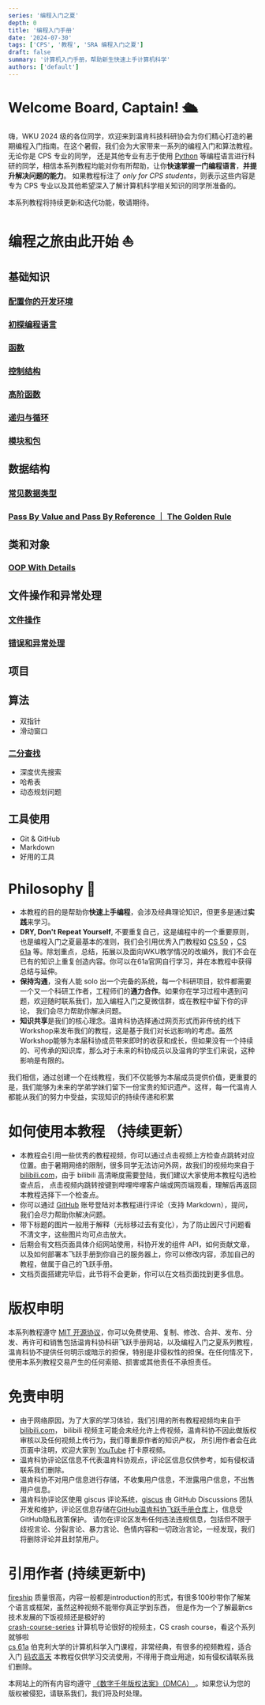 ```yaml
---
series: '编程入门之夏'
depth: 0
title: '编程入门手册'
date: '2024-07-30'
tags: ['CPS', '教程', 'SRA 编程入门之夏']
draft: false
summary: '计算机入门手册，帮助新生快速上手计算机科学'
authors: ['default']
---
```



# Welcome Board, Captain! 🛳️

嗨，WKU 2024 级的各位同学，欢迎来到温肯科技科研协会为你们精心打造的暑期编程入门指南。在这个暑假，我们会为大家带来一系列的编程入门和算法教程。无论你是 CPS 专业的同学，
还是其他专业有志于使用 [Python](https://python.org) 等编程语言进行科研的同学，相信本系列教程均能对你有所帮助，让你**快速掌握一门编程语言**，**并提升解决问题的能力**。
如果教程标注了 _only for CPS students_，则表示这些内容是专为 CPS 专业以及其他希望深入了解计算机科学相关知识的同学所准备的。

本系列教程将持续更新和迭代功能，敬请期待。

<Divider />

# 编程之旅由此开始 ⛵️

## 基础知识

### [配置你的开发环境](configure-your-computer)

### [初探编程语言](../programming-language)

### [函数](python-functions)

### [控制结构](control-structure)

### [高阶函数](higher-order-function)

### [递归与循环](recursive-loop-structure)

### [模块和包](module-package)

## 数据结构

### [常见数据类型](data-types)

### [Pass By Value and Pass By Reference ｜ The Golden Rule](pass-by-ref)

## 类和对象

### [OOP With Details](oop)

## 文件操作和异常处理

### [文件操作](file-operation)

### [错误和异常处理](exception)

## 项目

## 算法

- 双指针
- 滑动窗口

### [二分查找](../binary-search)

- 深度优先搜索
- 哈希表
- 动态规划问题

## 工具使用

- Git & GitHub
- Markdown
- 好用的工具

<Divider />

# Philosophy 📜

- 本教程的目的是帮助你**快速上手编程**，会涉及经典理论知识，但更多是通过**实践**来学习。
- **DRY, Don't Repeat Yourself**, 不要重复自己，这是编程中的一个重要原则，也是编程入门之夏最基本的准则，我们会引用优秀入门教程如 [CS 50](https://pll.harvard.edu/course/cs50-introduction-computer-science)
  ，[CS 61a](https://cs61a.org/) 等。除划重点，总结，拓展以及面向WKU教学情况的改编外，我们不会在已有的知识上重复创造内容。你可以在61a官网自行学习，并在本教程中获得总结与延伸。
- **保持沟通**，没有人能 solo 出一个完备的系统，每一个科研项目，软件都需要一个又一个科研工作者，工程师们的**通力合作**。如果你在学习过程中遇到问题，欢迎随时联系我们，加入编程入门之夏微信群，或在教程中留下你的评论，
  我们会尽力帮助你解决问题。
- **知识共享**是我们的核心理念。温肯科协选择通过网页形式而非传统的线下Workshop来发布我们的教程，这是基于我们对长远影响的考虑。虽然Workshop能够为本届科协成员带来即时的收获和成长，但如果没有一个持续的、可传承的知识库，那么对于未来的科协成员以及温肯的学生们来说，这种影响是有限的。

我们相信，通过创建一个在线教程，我们不仅能够为本届成员提供价值，更重要的是，我们能够为未来的学弟学妹们留下一份宝贵的知识遗产。这样，每一代温肯人都能从我们的努力中受益，实现知识的持续传递和积累

<Divider />

# 如何使用本教程 （持续更新）

- 本教程会引用一些优秀的教程视频，你可以通过点击视频上方检查点跳转对应位置。由于暑期网络的限制，很多同学无法访问外网，故我们的视频均来自于 [bilibili.com](https://bilibili.com)，由于 bilibili 高清晰度需要登陆，我们建议大家使用本教程勾选检查点后，
  点击视频内跳转按键到哔哩哔哩客户端或网页端观看，理解后再返回本教程选择下一个检查点。
- 你可以通过 [GitHub](https://github.com) 账号登陆对本教程进行评论（支持 Markdown），提问，我们会尽力帮助你解决问题。
- 带下标题的图片一般用于解释（光标移过去有变化），为了防止因尺寸问题看不清文字，这些图片均可点击放大。
- 后期会有文档页面具体介绍网站使用，科协开发的组件 API，如何贡献文章，以及如何部署本飞跃手册到你自己的服务器上，你可以修改内容，添加自己的教程，做属于自己的飞跃手册。
- 文档页面搭建完毕后，此节将不会更新，你可以在文档页面找到更多信息。

<Divider />

# 版权申明

本系列教程遵守 [MIT 开源协议](https://opensource.org/licenses/MIT)，你可以免费使用、复制、修改、合并、发布、分发、再许可和销售包括温肯科协科研飞跃手册网站，以及编程入门之夏系列教程，
温肯科协不提供任何明示或暗示的担保，特别是非侵权性的担保。在任何情况下，使用本系列教程交易产生的任何索赔、损害或其他责任不承担责任。

# 免责申明

- 由于网络原因，为了大家的学习体验，我们引用的所有教程视频均来自于 [bilibili.com](https://bilibili.com)，
  bilibili 视频主可能会未经允许上传视频，温肯科协不因此做版权审核以及任何视频上传行为，我们尊重原作者的知识产权，
  所引用作者会在此页面中注明，欢迎大家到 [YouTube](https://youtube.com) 打卡原视频。
- 温肯科协评论区信息不代表温肯科协观点，评论区信息仅供参考，如有侵权请联系我们删除。
- 温肯科协不对用户信息进行存储，不收集用户信息，不泄露用户信息，不出售用户信息。
- 温肯科协评论区使用 giscus 评论系统，[giscus](https://github.com/giscus/giscus) 由 GitHub Discussions 团队开发和维护，评论区信息存储在[GitHub温肯科协飞跃手册仓库](https://github.com/WKU-SRA/WKU-WIKI/discussions)上，信息受GitHub隐私政策保护。
  请勿在评论区发布任何违法违规信息，包括但不限于歧视言论、分裂言论、暴力言论、色情内容和一切政治言论，一经发现，我们将删除评论并且封禁用户。

# 引用作者 (持续更新中)

[fireship](https://fireship.io) 质量很高，内容一般都是introduction的形式，有很多100秒带你了解某个语言或框架，虽然这种视频不能带你真正学到东西，
但是作为一个了解最新cs技术发展的下饭视频还是极好的  
[crash-course-series](https://www.youtube.com/playlist?list=PL8dPuuaLjXtNlUrzyH5r6jN9ulI) 计算机导论很好的视频主，CS crash course，看这个系列就够啦  
[cs 61a](https://cs61a.org/) 伯克利大学的计算机科学入门课程，非常经典，有很多的视频教程，适合入门
[码农高天](https://space.bilibili.com/245645656)
本教程仅供学习交流使用，不得用于商业用途，如有侵权请联系我们删除。

<Divider />

<div className="mt-16 text-muted-foreground">
  本网站上的所有内容均遵守
  <a href="https://www.congress.gov/bill/105th-congress/house-bill/2281">
    《数字千年版权法案》（DMCA）
  </a>
  。如果您认为您的版权被侵犯，请联系我们，我们将及时处理。
</div>
